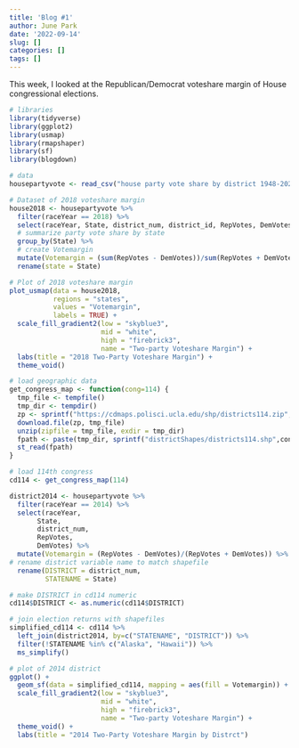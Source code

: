 ```yaml
---
title: 'Blog #1'
author: June Park
date: '2022-09-14'
slug: []
categories: []
tags: []
---
```


This week, I looked at the Republican/Democrat voteshare margin of House congressional elections. 

```r
# libraries
library(tidyverse)
library(ggplot2)
library(usmap)
library(rmapshaper)
library(sf)
library(blogdown)
```

```r
# data
housepartyvote <- read_csv("house party vote share by district 1948-2020.csv")
```

```r
# Dataset of 2018 voteshare margin
house2018 <- housepartyvote %>%
  filter(raceYear == 2018) %>%
  select(raceYear, State, district_num, district_id, RepVotes, DemVotes) %>%
  # summarize party vote share by state
  group_by(State) %>%
  # create Votemargin
  mutate(Votemargin = (sum(RepVotes - DemVotes))/sum(RepVotes + DemVotes)) %>%
  rename(state = State)

# Plot of 2018 voteshare margin
plot_usmap(data = house2018, 
           regions = "states", 
           values = "Votemargin",
           labels = TRUE) +
  scale_fill_gradient2(low = "skyblue3", 
                       mid = "white",
                       high = "firebrick3", 
                       name = "Two-party Voteshare Margin") +
  labs(title = "2018 Two-Party Voteshare Margin") +
  theme_void()
```

```r
# load geographic data
get_congress_map <- function(cong=114) {
  tmp_file <- tempfile()
  tmp_dir <- tempdir()
  zp <- sprintf("https://cdmaps.polisci.ucla.edu/shp/districts114.zip",cong)
  download.file(zp, tmp_file)
  unzip(zipfile = tmp_file, exdir = tmp_dir)
  fpath <- paste(tmp_dir, sprintf("districtShapes/districts114.shp",cong), sep = "/")
  st_read(fpath)
}

# load 114th congress
cd114 <- get_congress_map(114)

district2014 <- housepartyvote %>%
  filter(raceYear == 2014) %>%
  select(raceYear, 
       State, 
       district_num,
       RepVotes,
       DemVotes) %>%
  mutate(Votemargin = (RepVotes - DemVotes)/(RepVotes + DemVotes)) %>%
# rename district variable name to match shapefile
  rename(DISTRICT = district_num,
         STATENAME = State)

# make DISTRICT in cd114 numeric
cd114$DISTRICT <- as.numeric(cd114$DISTRICT)

# join election returns with shapefiles
simplified_cd114 <- cd114 %>% 
  left_join(district2014, by=c("STATENAME", "DISTRICT")) %>% 
  filter(!STATENAME %in% c("Alaska", "Hawaii")) %>% 
  ms_simplify()

# plot of 2014 district
ggplot() +
  geom_sf(data = simplified_cd114, mapping = aes(fill = Votemargin)) +
  scale_fill_gradient2(low = "skyblue3", 
                       mid = "white",
                       high = "firebrick3", 
                       name = "Two-party Voteshare Margin") +
  theme_void() +
  labs(title = "2014 Two-Party Voteshare Margin by Distrct")
```

